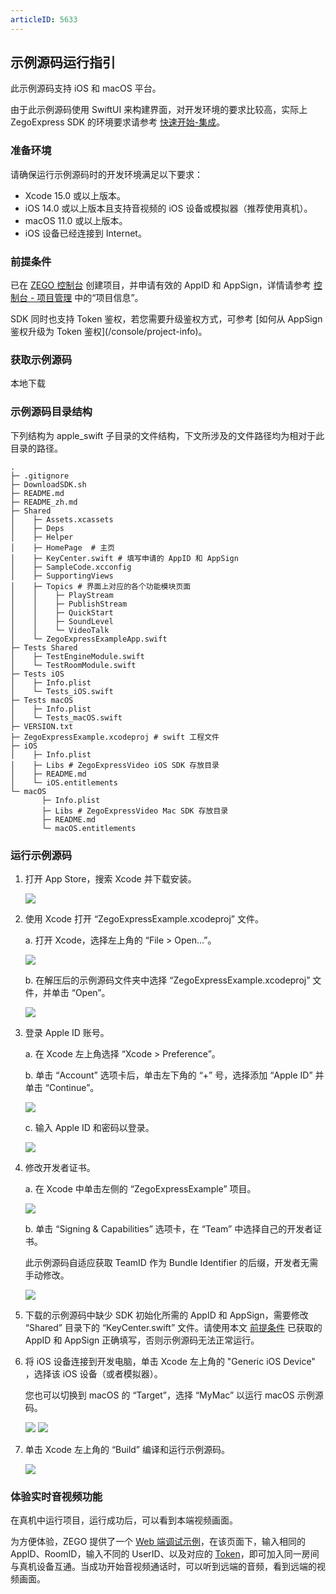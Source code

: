 ```yaml
---
articleID: 5633
---
```


## 示例源码运行指引


此示例源码支持 iOS 和 macOS 平台。

<Note title="说明">


由于此示例源码使用 SwiftUI 来构建界面，对开发环境的要求比较高，实际上 ZegoExpress SDK 的环境要求请参考 [快速开始-集成](!Integration/SDK_Integration)。
</Note>

### 准备环境

请确保运行示例源码时的开发环境满足以下要求：

* Xcode 15.0 或以上版本。
* iOS 14.0 或以上版本且支持音视频的 iOS 设备或模拟器（推荐使用真机）。
* macOS 11.0 或以上版本。
* iOS 设备已经连接到 Internet。

### 前提条件

已在 [ZEGO 控制台](https://console.zego.im) 创建项目，并申请有效的 AppID 和 AppSign，详情请参考 [控制台 - 项目管理](/console/project-info) 中的“项目信息”。

<Warning title="注意">
SDK 同时也支持 Token 鉴权，若您需要升级鉴权方式，可参考 [如何从 AppSign 鉴权升级为 Token 鉴权](/console/project-info)。
</Warning>

### 获取示例源码

<Card title="示例源码" href="https://storage.zego.im/express/example/video/apple_swift/ZegoExpressDemo_apple_swift.zip">
本地下载
</Card>

### 示例源码目录结构

下列结构为 apple_swift 子目录的文件结构，下文所涉及的文件路径均为相对于此目录的路径。

```tree
.
├─ .gitignore
├─ DownloadSDK.sh
├─ README.md
├─ README_zh.md
├─ Shared
│    ├─ Assets.xcassets
│    ├─ Deps
│    ├─ Helper
│    ├─ HomePage  # 主页
│    ├─ KeyCenter.swift # 填写申请的 AppID 和 AppSign
│    ├─ SampleCode.xcconfig
│    ├─ SupportingViews
│    ├─ Topics # 界面上对应的各个功能模块页面
│    │    ├─ PlayStream
│    │    ├─ PublishStream
│    │    ├─ QuickStart
│    │    ├─ SoundLevel
│    │    └─ VideoTalk
│    └─ ZegoExpressExampleApp.swift
├─ Tests Shared
│    ├─ TestEngineModule.swift
│    └─ TestRoomModule.swift
├─ Tests iOS
│    ├─ Info.plist
│    └─ Tests_iOS.swift
├─ Tests macOS
│    ├─ Info.plist
│    └─ Tests_macOS.swift
├─ VERSION.txt
├─ ZegoExpressExample.xcodeproj # swift 工程文件
├─ iOS
│    ├─ Info.plist
│    ├─ Libs # ZegoExpressVideo iOS SDK 存放目录
│    ├─ README.md
│    └─ iOS.entitlements
└─ macOS
       ├─ Info.plist
       ├─ Libs # ZegoExpressVideo Mac SDK 存放目录
       ├─ README.md
       └─ macOS.entitlements
```

### 运行示例源码

1. 打开 App Store，搜索 Xcode 并下载安装。

   <Frame width="512" height="auto" caption=""><img src="https://storage.zego.im/sdk-doc/Pics/iOS/ZegoExpressEngine/Common/appstore-xcode.png" /></Frame>

2. 使用 Xcode 打开 “ZegoExpressExample.xcodeproj” 文件。

   a. 打开 Xcode，选择左上角的 “File > Open...”。

   <Frame width="512" height="auto" caption=""><img src="https://storage.zego.im/sdk-doc/Pics/iOS/ZegoExpressEngine/Common/xcode-open-file.png" /></Frame>

   b. 在解压后的示例源码文件夹中选择 “ZegoExpressExample.xcodeproj” 文件，并单击 “Open”。

   <Frame width="512" height="auto" caption=""><img src="https://storage.zego.im/sdk-doc/Pics/iOS/ZegoExpressEngine/Common/xcode-select-file-swift.png" /></Frame>

3. 登录 Apple ID 账号。

   a. 在 Xcode 左上角选择 “Xcode > Preference”。

   b. 单击 “Account” 选项卡后，单击左下角的 “+” 号，选择添加 “Apple ID” 并单击 “Continue”。

   <Frame width="512" height="auto" caption=""><img src="https://storage.zego.im/sdk-doc/Pics/iOS/ZegoExpressEngine/Common/xcode-account.png" /></Frame>

   c. 输入 Apple ID 和密码以登录。

   <Frame width="512" height="auto" caption=""><img src="https://storage.zego.im/sdk-doc/Pics/iOS/ZegoExpressEngine/Common/xcode-login-apple-id.png" /></Frame>

4. 修改开发者证书。

   a. 在 Xcode 中单击左侧的 “ZegoExpressExample” 项目。

   <Frame width="512" height="auto" caption=""><img src="https://storage.zego.im/sdk-doc/Pics/iOS/ZegoExpressEngine/Common/xcode-select-project-swift.png" /></Frame>

   b. 单击 “Signing & Capabilities” 选项卡，在 “Team” 中选择自己的开发者证书。

    <Note title="说明">


    此示例源码自适应获取 TeamID 作为 Bundle Identifier 的后缀，开发者无需手动修改。
    </Note>

   <Frame width="512" height="auto" caption=""><img src="https://storage.zego.im/sdk-doc/Pics/iOS/ZegoExpressEngine/Common/team-signing-swift.png" /></Frame>


5. 下载的示例源码中缺少 SDK 初始化所需的 AppID 和 AppSign，需要修改 “Shared” 目录下的 “KeyCenter.swift” 文件。请使用本文 [前提条件](!DownloadDemo/DownloadDemo#1_2) 已获取的 AppID 和 AppSign 正确填写，否则示例源码无法正常运行。

6. 将 iOS 设备连接到开发电脑，单击 Xcode 左上角的 "Generic iOS Device" ，选择该 iOS 设备（或者模拟器）。

    <Note title="说明">


    您也可以切换到 macOS 的 “Target”，选择 “MyMac” 以运行 macOS 示例源码。
    </Note>

   <Frame width="512" height="auto" caption=""><img src="https://storage.zego.im/sdk-doc/Pics/iOS/ZegoExpressEngine/Common/xcode-select-device.png" /></Frame>

   <Frame width="512" height="auto" caption=""><img src="https://storage.zego.im/sdk-doc/Pics/iOS/ZegoExpressEngine/Common/xcode-select-real-device.png" /></Frame>


7. 单击 Xcode 左上角的 “Build” 编译和运行示例源码。

   <Frame width="512" height="auto" caption=""><img src="https://storage.zego.im/sdk-doc/Pics/iOS/ZegoExpressEngine/Common/build-and-run.png" /></Frame>

### 体验实时音视频功能

在真机中运行项目，运行成功后，可以看到本端视频画面。

为方便体验，ZEGO 提供了一个 [Web 端调试示例](https://zegodev.github.io/zego-express-webrtc-sample/assistDev/index.html)，在该页面下，输入相同的 AppID、RoomID，输入不同的 UserID、以及对应的 [Token](/console/development-assistance/app-development-assistance)，即可加入同一房间与真机设备互通。当成功开始音视频通话时，可以听到远端的音频，看到远端的视频画面。

